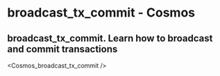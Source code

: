 # broadcast_tx_commit - Cosmos

## broadcast_tx_commit. Learn how to broadcast and commit transactions


<Cosmos_broadcast_tx_commit />
